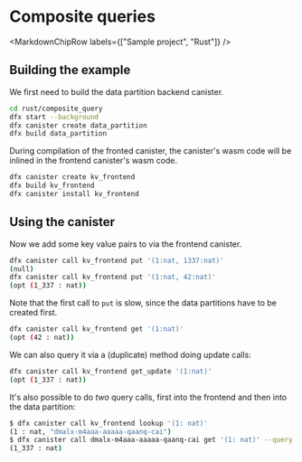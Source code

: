 
# Composite queries

<MarkdownChipRow labels={["Sample project", "Rust"]} />

## Building the example

We first need to build the data partition backend canister.

```bash
cd rust/composite_query
dfx start --background
dfx canister create data_partition
dfx build data_partition
```

During compilation of the fronted canister, the canister's wasm code will be inlined in the frontend canister's wasm code.

```bash
dfx canister create kv_frontend
dfx build kv_frontend
dfx canister install kv_frontend
```

## Using the canister

Now we add some key value pairs to via the frontend canister.

```bash
dfx canister call kv_frontend put '(1:nat, 1337:nat)'
(null)
dfx canister call kv_frontend put '(1:nat, 42:nat)'
(opt (1_337 : nat))
```

Note that the first call to `put` is slow, since the data partitions have to be created first.

```bash
dfx canister call kv_frontend get '(1:nat)'
(opt (42 : nat))
```

We can also query it via a (duplicate) method doing update calls:

```bash
dfx canister call kv_frontend get_update '(1:nat)'
(opt (1_337 : nat))
```

It's also possible to do *two* query calls, first into the frontend and then into the data partition:

```bash
$ dfx canister call kv_frontend lookup '(1: nat)'
(1 : nat, "dmalx-m4aaa-aaaaa-qaanq-cai")
$ dfx canister call dmalx-m4aaa-aaaaa-qaanq-cai get '(1: nat)' --query
(1_337 : nat)
```

